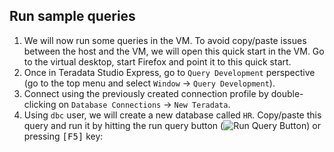 
## Run sample queries
1. We will now run some queries in the VM. To avoid copy/paste issues between the host and the VM, we will open this quick start in the VM. Go to the virtual desktop, start Firefox and point it to this quick start.
2. Once in Teradata Studio Express, go to `Query Development` perspective (go to the top menu and select `Window` -> `Query Development`).
3. Connect using the previously created connection profile by double-clicking on `Database Connections` -> `New Teradata`.
4. Using `dbc` user, we will create a new database called `HR`. Copy/paste this query and run it by hitting the run query button (![Run Query Button](../images/run.query.button.png)) or pressing <kbd>[F5]</kbd> key:

<GettingStartedQueries />